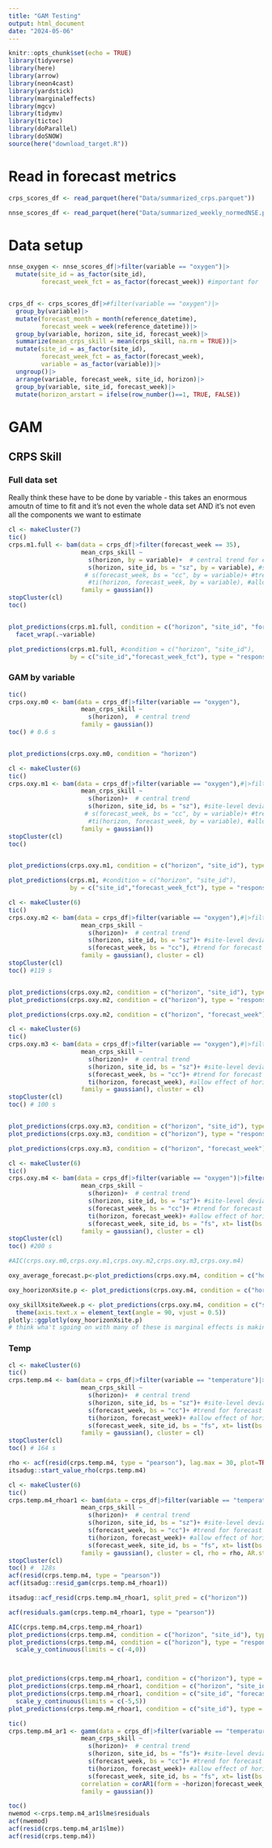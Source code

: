 ```yaml
---
title: "GAM Testing"
output: html_document
date: "2024-05-06"
---
```



```r
knitr::opts_chunk$set(echo = TRUE)
library(tidyverse)
library(here)
library(arrow)
library(neon4cast)
library(yardstick)
library(marginaleffects)
library(mgcv)
library(tidymv)
library(tictoc)
library(doParallel)
library(doSNOW)
source(here("download_target.R"))
```

# Read in forecast metrics
```r
crps_scores_df <- read_parquet(here("Data/summarized_crps.parquet"))

nnse_scores_df <- read_parquet(here("Data/summarized_weekly_normedNSE.parquet"))

```

# Data setup

```r
nnse_oxygen <- nnse_scores_df|>filter(variable == "oxygen")|>
  mutate(site_id = as_factor(site_id),
         forecast_week_fct = as_factor(forecast_week)) #important for 'by' variables in mgcv


crps_df <- crps_scores_df|>#filter(variable == "oxygen")|>
  group_by(variable)|>
  mutate(forecast_month = month(reference_datetime),
         forecast_week = week(reference_datetime))|>
  group_by(variable, horizon, site_id, forecast_week)|>
  summarize(mean_crps_skill = mean(crps_skill, na.rm = TRUE))|>
  mutate(site_id = as_factor(site_id),
         forecast_week_fct = as_factor(forecast_week),
         variable = as_factor(variable))|>
  ungroup()|>
  arrange(variable, forecast_week, site_id, horizon)|>
  group_by(variable, site_id, forecast_week)|>
  mutate(horizon_arstart = ifelse(row_number()==1, TRUE, FALSE))
```

# GAM

## CRPS Skill

### Full data set
Really think these have to be done by variable - this takes an enormous amoutn of time to fit and it's not even the whole data set AND it's not even all the components we want to estimate 
```r
cl <- makeCluster(7)
tic()
crps.m1.full <- bam(data = crps_df|>filter(forecast_week == 35),
                    mean_crps_skill ~ 
                      s(horizon, by = variable)+  # central trend for each variable
                      s(horizon, site_id, bs = "sz", by = variable), #site-level deviations from central trend
                     # s(forecast_week, bs = "cc", by = variable)+ #trend for forecast week
                      #ti(horizon, forecast_week, by = variable), #allow effect of horizon to vary based on week
                    family = gaussian())
stopCluster(cl)
toc() 


plot_predictions(crps.m1.full, condition = c("horizon", "site_id", "forecast_week_fct"), type = "response", points = 0.5)+
  facet_wrap(.~variable)

plot_predictions(crps.m1.full, #condition = c("horizon", "site_id"), 
                 by = c("site_id","forecast_week_fct"), type = "response", points = 0.5)
```

### GAM by variable
```r

tic()
crps.oxy.m0 <- bam(data = crps_df|>filter(variable == "oxygen"),
                    mean_crps_skill ~ 
                      s(horizon),  # central trend
                    family = gaussian())
toc() # 0.6 s


plot_predictions(crps.oxy.m0, condition = "horizon")

```

```r
cl <- makeCluster(6)
tic()
crps.oxy.m1 <- bam(data = crps_df|>filter(variable == "oxygen"),#|>filter(forecast_week == 35),
                    mean_crps_skill ~ 
                      s(horizon)+  # central trend
                      s(horizon, site_id, bs = "sz"), #site-level deviations from central trend
                     # s(forecast_week, bs = "cc", by = variable)+ #trend for forecast week
                      #ti(horizon, forecast_week, by = variable), #allow effect of horizon to vary based on week
                    family = gaussian())
stopCluster(cl)
toc() 


plot_predictions(crps.oxy.m1, condition = c("horizon", "site_id"), type = "response", points = 0.5)

plot_predictions(crps.m1, #condition = c("horizon", "site_id"), 
                 by = c("site_id","forecast_week_fct"), type = "response", points = 0.5)
```

```r
cl <- makeCluster(6)
tic()
crps.oxy.m2 <- bam(data = crps_df|>filter(variable == "oxygen"),#|>filter(forecast_week == 35),
                    mean_crps_skill ~ 
                      s(horizon)+  # central trend
                      s(horizon, site_id, bs = "sz")+ #site-level deviations from central trend
                      s(forecast_week, bs = "cc"), #trend for forecast week
                    family = gaussian(), cluster = cl)
stopCluster(cl)
toc() #119 s


plot_predictions(crps.oxy.m2, condition = c("horizon", "site_id"), type = "response", points = 0.5)
plot_predictions(crps.oxy.m2, condition = c("horizon"), type = "response", points = 0.5)

plot_predictions(crps.oxy.m2, condition = c("horizon", "forecast_week"), type = "response", points = 0.5)
```

```r
cl <- makeCluster(6)
tic()
crps.oxy.m3 <- bam(data = crps_df|>filter(variable == "oxygen"),#|>filter(forecast_week == 35),
                    mean_crps_skill ~ 
                      s(horizon)+  # central trend
                      s(horizon, site_id, bs = "sz")+ #site-level deviations from central trend
                      s(forecast_week, bs = "cc")+ #trend for forecast week
                      ti(horizon, forecast_week), #allow effect of horizon to vary based on week
                    family = gaussian(), cluster = cl)
stopCluster(cl)
toc() # 100 s


plot_predictions(crps.oxy.m3, condition = c("horizon", "site_id"), type = "response")
plot_predictions(crps.oxy.m3, condition = c("horizon"), type = "response", points = 0.5)

plot_predictions(crps.oxy.m3, condition = c("horizon", "forecast_week"), type = "response")
```

```r
cl <- makeCluster(6)
tic()
crps.oxy.m4 <- bam(data = crps_df|>filter(variable == "oxygen")|>filter(horizon <=30),#For testing |>filter(forecast_week == 35),
                    mean_crps_skill ~ 
                      s(horizon)+  # central trend
                      s(horizon, site_id, bs = "sz")+ #site-level deviations from central trend
                      s(forecast_week, bs = "cc")+ #trend for forecast week
                      ti(horizon, forecast_week)+ #allow effect of horizon to vary based on week
                      s(forecast_week, site_id, bs = "fs", xt= list(bs = "cc")), #site-level deviation for forecast week effect
                    family = gaussian(), cluster = cl)
stopCluster(cl)
toc() #200 s

#AIC(crps.oxy.m0,crps.oxy.m1,crps.oxy.m2,crps.oxy.m3,crps.oxy.m4)

oxy_average_forecast.p<-plot_predictions(crps.oxy.m4, condition = c("horizon"), type = "response") # what is the average oxygen forecast?

oxy_hoorizonXsite.p <- plot_predictions(crps.oxy.m4, condition = c("horizon", "site_id"), type = "response")

oxy_skillXsiteXweek.p <- plot_predictions(crps.oxy.m4, condition = c("site_id", "forecast_week"), type = "response")+
  theme(axis.text.x = element_text(angle = 90, vjust = 0.5))
plotly::ggplotly(oxy_hoorizonXsite.p)
# think wha't sgoing on with many of these is marginal effects is making an even grid for plotting and predicting out of data bounds (splines going crazy) - need to use newdata function
```


























### Temp
```r
cl <- makeCluster(6)
tic()
crps.temp.m4 <- bam(data = crps_df|>filter(variable == "temperature")|>filter(horizon <= 31),
                    mean_crps_skill ~ 
                      s(horizon)+  # central trend
                      s(horizon, site_id, bs = "sz")+ #site-level deviations from central trend
                      s(forecast_week, bs = "cc")+ #trend for forecast week
                      ti(horizon, forecast_week)+ #allow effect of horizon to vary based on week
                      s(forecast_week, site_id, bs = "fs", xt= list(bs = "cc")), #site-level deviation for forecast week effect
                    family = gaussian(), cluster = cl)
stopCluster(cl)
toc() # 164 s

rho <- acf(resid(crps.temp.m4, type = "pearson"), lag.max = 30, plot=TRUE)$acf[2]
itsadug::start_value_rho(crps.temp.m4)

cl <- makeCluster(6)
tic()
crps.temp.m4_rhoar1 <- bam(data = crps_df|>filter(variable == "temperature")|>filter(horizon <= 31),
                    mean_crps_skill ~ 
                      s(horizon)+  # central trend
                      s(horizon, site_id, bs = "sz")+ #site-level deviations from central trend
                      s(forecast_week, bs = "cc")+ #trend for forecast week
                      ti(horizon, forecast_week)+ #allow effect of horizon to vary based on week
                      s(forecast_week, site_id, bs = "fs", xt= list(bs = "cc")), #site-level deviation for forecast week effect
                    family = gaussian(), cluster = cl, rho = rho, AR.start = horizon_arstart)
stopCluster(cl)
toc() #  128s
acf(resid(crps.temp.m4, type = "pearson"))
acf(itsadug::resid_gam(crps.temp.m4_rhoar1))

itsadug::acf_resid(crps.temp.m4_rhoar1, split_pred = c("horizon"))

acf(residuals.gam(crps.temp.m4_rhoar1, type = "pearson"))

AIC(crps.temp.m4,crps.temp.m4_rhoar1)
plot_predictions(crps.temp.m4, condition = c("horizon", "site_id"), type = "response")
plot_predictions(crps.temp.m4, condition = c("horizon"), type = "response")+ # what is the average temperature forecast?
  scale_y_continuous(limits = c(-4,0))



plot_predictions(crps.temp.m4_rhoar1, condition = c("horizon"), type = "response")
plot_predictions(crps.temp.m4_rhoar1, condition = c("horizon", "site_id"), type = "response")
plot_predictions(crps.temp.m4_rhoar1, condition = c("site_id", "forecast_week"), type = "response")+
  scale_y_continuous(limits = c(-5,5))
plot_predictions(crps.temp.m4_rhoar1, condition = c("site_id"), type = "response")
```

```r
tic()
crps.temp.m4_ar1 <- gamm(data = crps_df|>filter(variable == "temperature")|>filter(horizon <= 31, site_id %in% c("ARIK", "KING")),
                    mean_crps_skill ~ 
                      s(horizon)+  # central trend
                      s(horizon, site_id, bs = "fs")+ #site-level deviations from central trend
                      s(forecast_week, bs = "cc")+ #trend for forecast week
                      ti(horizon, forecast_week)+ #allow effect of horizon to vary based on week
                      s(forecast_week, site_id, bs = "fs", xt= list(bs = "cc")), #site-level deviation for forecast week effect
                    correlation = corAR1(form = ~horizon|forecast_week_fct*site_id),
                    family = gaussian())

toc()
nwemod <-crps.temp.m4_ar1$lme$residuals
acf(nwemod)
acf(resid(crps.temp.m4_ar1$lme))
acf(resid(crps.temp.m4))
```